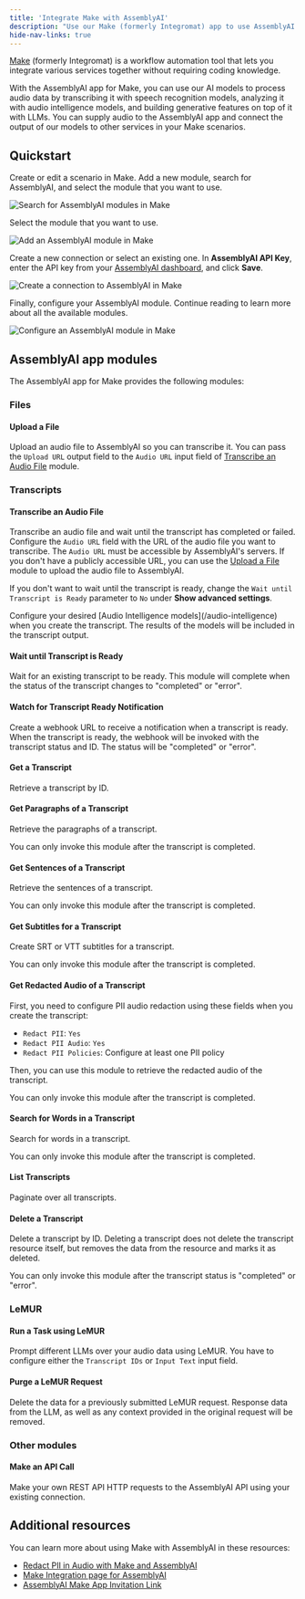 ```yaml
---
title: 'Integrate Make with AssemblyAI'
description: "Use our Make (formerly Integromat) app to use AssemblyAI's speech AI in your Make scenarios."
hide-nav-links: true
---
```



  





[Make](https://make.com/) (formerly Integromat) is a workflow automation tool that lets you integrate various services together without requiring coding knowledge.


With the AssemblyAI app for Make, you can use our AI models to process audio data by transcribing it with speech recognition models, analyzing it with audio intelligence models, and building generative features on top of it with LLMs.
You can supply audio to the AssemblyAI app and connect the output of our models to other services in your Make scenarios.




## Quickstart

<Steps>
<Step>

Create or edit a scenario in Make.
Add a new module, search for AssemblyAI, and select the module that you want to use.

![Search for AssemblyAI modules in Make](../../assets/img/integrations/make/search-module.png)

</Step>

<Step>

Select the module that you want to use.

![Add an AssemblyAI module in Make](../../assets/img/integrations/make/add-module.png)

</Step>

<Step>

Create a new connection or select an existing one.
In **AssemblyAI API Key**, enter the API key from your [AssemblyAI dashboard](https://www.assemblyai.com/app/api-keys), and click **Save**.

![Create a connection to AssemblyAI in Make](../../assets/img/integrations/make/create-connection.png)

</Step>

<Step>

Finally, configure your AssemblyAI module. Continue reading to learn more about all the available modules.

![Configure an AssemblyAI module in Make](../../assets/img/integrations/make/configure-module.png)

</Step>
</Steps>




## AssemblyAI app modules

The AssemblyAI app for Make provides the following modules:

### Files

#### Upload a File

Upload an audio file to AssemblyAI so you can transcribe it.
You can pass the `Upload URL` output field to the `Audio URL` input field of [Transcribe an Audio File](#transcribe-an-audio-file) module.

### Transcripts

#### Transcribe an Audio File

Transcribe an audio file and wait until the transcript has completed or failed.
Configure the `Audio URL` field with the URL of the audio file you want to transcribe.
The `Audio URL` must be accessible by AssemblyAI's servers.
If you don't have a publicly accessible URL, you can use the [Upload a File](#upload-a-file) module to upload the audio file to AssemblyAI.

If you don't want to wait until the transcript is ready, change the `Wait until Transcript is Ready` parameter to `No` under **Show advanced settings**.

<Info>
Configure your desired [Audio Intelligence models](/audio-intelligence) when you create the transcript.
The results of the models will be included in the transcript output.
</Info>

#### Wait until Transcript is Ready

Wait for an existing transcript to be ready.
This module will complete when the status of the transcript changes to "completed" or "error".

#### Watch for Transcript Ready Notification

Create a webhook URL to receive a notification when a transcript is ready.
When the transcript is ready, the webhook will be invoked with the transcript status and ID.
The status will be "completed" or "error".

#### Get a Transcript

Retrieve a transcript by ID.

#### Get Paragraphs of a Transcript

Retrieve the paragraphs of a transcript.

<Note>
You can only invoke this module after the transcript is completed.
</Note>

#### Get Sentences of a Transcript

Retrieve the sentences of a transcript.

<Note>
You can only invoke this module after the transcript is completed.
</Note>

#### Get Subtitles for a Transcript

Create SRT or VTT subtitles for a transcript.

<Note>
You can only invoke this module after the transcript is completed.
</Note>

#### Get Redacted Audio of a Transcript

First, you need to configure PII audio redaction using these fields when you create the transcript:
- `Redact PII`: `Yes`
- `Redact PII Audio`: `Yes`
- `Redact PII Policies`: Configure at least one PII policy

Then, you can use this module to retrieve the redacted audio of the transcript.

<Note>
You can only invoke this module after the transcript is completed.
</Note>

#### Search for Words in a Transcript

Search for words in a transcript.

<Note>
You can only invoke this module after the transcript is completed.
</Note>

#### List Transcripts

Paginate over all transcripts.

#### Delete a Transcript

Delete a transcript by ID.
Deleting a transcript does not delete the transcript resource itself, but removes the data from the resource and marks it as deleted.

<Note>
You can only invoke this module after the transcript status is "completed" or "error".
</Note>

### LeMUR

#### Run a Task using LeMUR

Prompt different LLMs over your audio data using LeMUR.
You have to configure either the `Transcript IDs` or `Input Text` input field.

#### Purge a LeMUR Request

Delete the data for a previously submitted LeMUR request.
Response data from the LLM, as well as any context provided in the original request will be removed.

### Other modules

#### Make an API Call

Make your own REST API HTTP requests to the AssemblyAI API using your existing connection.




## Additional resources

You can learn more about using Make with AssemblyAI in these resources:

- [Redact PII in Audio with Make and AssemblyAI](https://www.assemblyai.com/blog/redact-pii-audio-with-make/)
- [Make Integration page for AssemblyAI](https://www.make.com/en/integrations/assembly-ai)
- [AssemblyAI Make App Invitation Link](https://us1.make.com/app/invite/f21437a4d43b63efc8ee9aec385d9f10)



